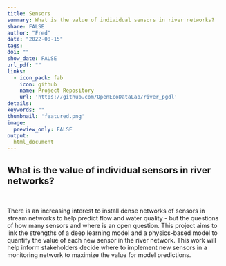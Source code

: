 ```yaml
---
title: Sensors
summary: What is the value of individual sensors in river networks?
share: FALSE
author: "Fred"
date: "2022-08-15"
tags:
doi: ""
show_date: FALSE
url_pdf: ""
links:
  - icon_pack: fab
    icon: github
    name: Project Repository
    url: 'https://github.com/OpenEcoDataLab/river_pgdl'
details: 
keywords: ""
thumbnail: 'featured.png'
image:
  preview_only: FALSE
output: 
  html_document
---
```


## What is the value of individual sensors in river networks?

<br>

There is an increasing interest to install dense networks of sensors in stream networks to help predict flow and water quality - but the questions of how many sensors and where is an open question. This project aims to link the strengths of a deep learning model and a physics-based model to quantify the value of each new sensor in the river network. This work will help inform stakeholders decide where to implement new sensors in a monitoring network to maximize the value for model predictions.